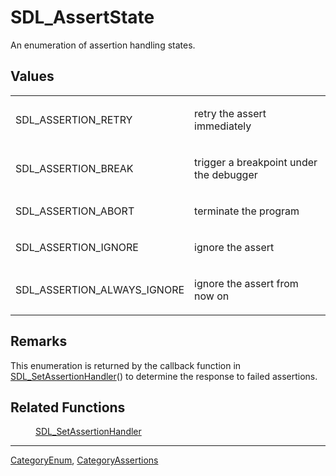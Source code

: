 <!-- # page was renamed from SDL_assert_state -->

= SDL_AssertState =
An enumeration of assertion handling states.


== Values ==
{|
|SDL_ASSERTION_RETRY
|retry the assert immediately
|-
|SDL_ASSERTION_BREAK
|trigger a breakpoint under the debugger
|-
|SDL_ASSERTION_ABORT
|terminate the program
|-
|SDL_ASSERTION_IGNORE
|ignore the assert
|-
|SDL_ASSERTION_ALWAYS_IGNORE
|ignore the assert from now on
|}

== Remarks ==
This enumeration is returned by the callback function in [[SDL_SetAssertionHandler]]() to determine the response to failed assertions.  

== Related Functions ==
:[[SDL_SetAssertionHandler]]

----
[[CategoryEnum]], [[CategoryAssertions]]
